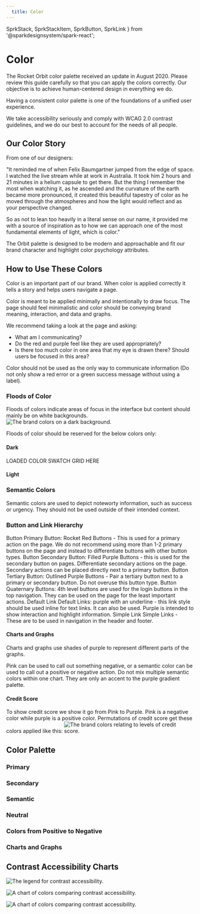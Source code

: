 ```yaml
---
  title: Color
---
```







  SprkStack,
  SprkStackItem,
  SprkButton,
  SprkLink
} from '@sparkdesignsystem/spark-react';


# Color
The Rocket Orbit color palette received an update in August 2020. Please review this guide carefully so that you can apply the colors correctly. Our objective is to achieve human-centered design in everything we do.

Having a consistent color palette is one of the foundations of a unified user experience.

We take accessibility seriously and comply with WCAG 2.0 contrast guidelines, and we do our best to account for the needs of all people.

## Our Color Story
From one of our designers:

"It reminded me of when Felix Baumgartner jumped from the edge of space. I watched the live stream while at work in Australia. It took him 2 hours and 21 minutes in a helium capsule to get there. But the thing I remember the most when watching it, as he ascended and the curvature of the earth became more pronounced, it created this beautiful tapestry of color as he moved through the atmospheres and how the light would reflect and as your perspective changed.

So as not to lean too heavily in a literal sense on our name, it provided me with a source of inspiration as to how we can approach one of the most fundamental elements of light, which is color."

The Orbit palette is designed to be modern and approachable and fit our brand character and highlight color psychology attributes.

## How to Use These Colors
Color is an important part of our brand. When color is applied correctly it tells a story and helps users navigate a page.

 Color is meant to be applied minimally and intentionally to draw focus. The page should feel minimalistic and color should be conveying brand meaning, interaction, and data and graphs.

 We recommend taking a look at the page and asking:

 - What am I communicating?
 - Do the red and purple feel like they are used appropriately?
 - Is there too much color in one area that my eye is drawn there? Should users be focused in this area?

Color should not be used as the only way to communicate information (Do not only show a red error or a green success message without using a label).

### Floods of Color
Floods of colors indicate areas of focus in the interface but content should mainly be on white backgrounds.
<img
  srcset={stepperExampleSet}
  src={stepperExample}
  sizes="(min-width: 1120px) 1120px,
        (min-width: 1680px) 1680px,
        560px"
  class="sprk-u-mbm"
  alt="The brand colors on a dark background."/>

Floods of color should be reserved for the below colors only:

#### Dark
LOADED COLOR SWATCH GRID HERE
<ColorSwatchGrid>
  <ColorSwatch
    variableName="sprk-purple"
    colorData
  />
</ColorSwatchGrid>


#### Light
<ColorSwatchGrid color="flood-light" additionalClasses="sprk-u-mbl"/>

### Semantic Colors
Semantic colors are used to depict noteworty information, such as success or urgency. They should not be used outside of their intended context.
<ColorSwatchGrid color="semantic" additionalClasses="sprk-u-mbl"/>

### Button and Link Hierarchy

<SprkStack splitAt="tiny" additionalClasses="sprk-u-mbl">
  <SprkStackItem additionalClasses="sprk-o-Stack__item--fourth@xs sprk-o-Stack__item--center-column sprk-u-TextAlign--center">
    <SprkButton>Button</SprkButton>
  </SprkStackItem>
  <SprkStackItem additionalClasses="sprk-o-Stack__item--three-fourths@xs sprk-u-plm">
    Primary Button: Rocket Red Buttons - This is used for a primary action on the page. We do not recommend using more than 1-2 primary buttons on the page and instead to differentiate buttons with other button types.
  </SprkStackItem>
</SprkStack>

<SprkStack splitAt="tiny" additionalClasses="sprk-u-mbl">
  <SprkStackItem additionalClasses="sprk-o-Stack__item--fourth@xs sprk-o-Stack__item--center-column sprk-u-TextAlign--center">
    <SprkButton variant="secondary">Button</SprkButton>
  </SprkStackItem>
  <SprkStackItem additionalClasses="sprk-o-Stack__item--three-fourths@xs sprk-u-plm">
    Secondary Button: Filled Purple Buttons - this is used for the secondary button on pages. Differentiate secondary actions on the page. Secondary actions can be placed directly next to a primary button.
  </SprkStackItem>
</SprkStack>

<SprkStack splitAt="tiny" additionalClasses="sprk-u-mbl">
  <SprkStackItem additionalClasses="sprk-o-Stack__item--fourth@xs sprk-o-Stack__item--center-column sprk-u-TextAlign--center">
    <SprkButton variant="tertiary">Button</SprkButton>
  </SprkStackItem>
  <SprkStackItem additionalClasses="sprk-o-Stack__item--three-fourths@xs sprk-u-plm">
    Tertiary Button: Outlined Purple Buttons - Pair a tertiary button next to a primary or secondary button. Do not overuse this button type.
  </SprkStackItem>
</SprkStack>

<SprkStack splitAt="tiny" additionalClasses="sprk-u-mbl">
  <SprkStackItem additionalClasses="sprk-o-Stack__item--fourth@xs sprk-o-Stack__item--center-column sprk-u-TextAlign--center">
    <SprkButton variant="quaternary">Button</SprkButton>
  </SprkStackItem>
  <SprkStackItem additionalClasses="sprk-o-Stack__item--three-fourths@xs sprk-u-plm">
    Quaternary Buttons: 4th level buttons are used for the login buttons in the top navigation. They can be used on the page for the least important actions.
  </SprkStackItem>
</SprkStack>

<SprkStack splitAt="tiny" additionalClasses="sprk-u-mbl">
  <SprkStackItem additionalClasses="sprk-o-Stack__item--fourth@xs sprk-o-Stack__item--center-column sprk-u-TextAlign--center">
    <SprkLink href="#nogo">Default Link</SprkLink>
  </SprkStackItem>
  <SprkStackItem additionalClasses="sprk-o-Stack__item--three-fourths@xs sprk-u-plm">
    Default Links: purple with an underline - this link style should be used inline for text links. It can also be used. Purple is intended to show interaction and highlight information.
  </SprkStackItem>
</SprkStack>

<SprkStack splitAt="tiny" additionalClasses="sprk-u-mbl">
  <SprkStackItem additionalClasses="sprk-o-Stack__item--fourth@xs sprk-o-Stack__item--center-column sprk-u-TextAlign--center">
    <SprkLink variant="simple" href="#nogo">Simple Link</SprkLink>
  </SprkStackItem>
  <SprkStackItem additionalClasses="sprk-o-Stack__item--three-fourths@xs sprk-u-plm">
    Simple Links - These are to be used in navigation in the header and footer.
  </SprkStackItem>
</SprkStack>

#### Charts and Graphs
Charts and graphs use shades of purple to represent different parts of the graphs.

Pink can be used to call out something negative, or a semantic color can be used to call out a positive or negative action.
Do not mix multiple semantic colors within one chart. They are only an accent to the purple gradient palette.

<ColorSwatchGrid color="charts-graphs" additionalClasses="sprk-u-mbl"/>

#### Credit Score
To show credit score we show it go from Pink to Purple. Pink is a negative color while purple is a positive color. Permutations of credit score get these colors applied like this:
<img
  srcset={creditScoreSet}
  src={creditScore}
  sizes="(min-width: 1120px) 1120px,
        (min-width: 1680px) 1680px,
        560px"
  class="sprk-u-mbl"
  style="max-width:300px"
  alt="The brand colors relating to levels of credit score."/>

<ColorSwatchGrid color="positive-negative" additionalClasses="sprk-u-mbh"/>

## Color Palette
### Primary
<ColorSwatchGrid color="primary" additionalClasses="sprk-u-mbl"/>

### Secondary
<ColorSwatchGrid color="secondary" additionalClasses="sprk-u-mbl"/>

### Semantic
<ColorSwatchGrid color="semantic" additionalClasses="sprk-u-mbl" />

### Neutral
<ColorSwatchGrid color="neutral" additionalClasses="sprk-u-mbl"/>

### Colors from Positive to Negative
<ColorSwatchGrid color="positive-negative" additionalClasses="sprk-u-mbl"/>

### Charts and Graphs
<ColorSwatchGrid color="charts-graphs" additionalClasses="sprk-u-mbh"/>

## Contrast Accessibility Charts
<img
  srcset={accessibilityKeySet}
  src={accessibilityKey}
  sizes="(min-width: 1120px) 1120px,
        (min-width: 1680px) 1680px,
        560px"
  class="sprk-u-mbm"
  alt="The legend for contrast accessibility."/>

<img
  srcset={accessibilityChart1Set}
  src={accessibilityChart1}
  sizes="(min-width: 1120px) 1120px,
        (min-width: 1680px) 1680px,
        560px"
  class="sprk-u-mbm"
  alt="A chart of colors comparing contrast accessibility."/>

<img
  srcset={accessibilityChart2Set}
  src={accessibilityChart2}
  sizes="(min-width: 1120px) 1120px,
        (min-width: 1680px) 1680px,
        560px"
  class="sprk-u-mbm"
  alt="A chart of colors comparing contrast accessibility."/>